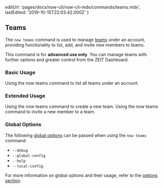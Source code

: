 
  editUrl: 'pages/docs/now-cli/now-cli-mdx/commands/teams.mdx',
  lastEdited: '2019-10-15T22:03:42.000Z'
}

## Teams

The `now teams` command is used to manage [teams](/docs/v2/advanced/platform/users-and-teams/) under an account, providing functionality to list, add, and invite new members to teams.

<Note type="warning">
  This command is for <b>advanced use only</b>. You can manage teams with
  further options and greater control from the ZEIT Dashboard.
</Note>

### Basic Usage

<Snippet dark text="now teams list" />
<Caption>Using the <InlineCode>now teams</InlineCode> command to list all teams under an account.</Caption>

### Extended Usage

<Snippet dark text="now teams add" />
<Caption>Using the <InlineCode>now teams</InlineCode> command to create a new team.</Caption>

<Snippet dark text="now teams invite [email]" />
<Caption>Using the <InlineCode>now teams</InlineCode> command to invite a new member to a team.</Caption>

### Global Options

The following [global options](#options) can be passed when using the `now teams` command:

- `--debug`
- `--global-config`
- `--help`
- `--local-config`

For more information on global options and their usage, refer to the [options section](#options).
